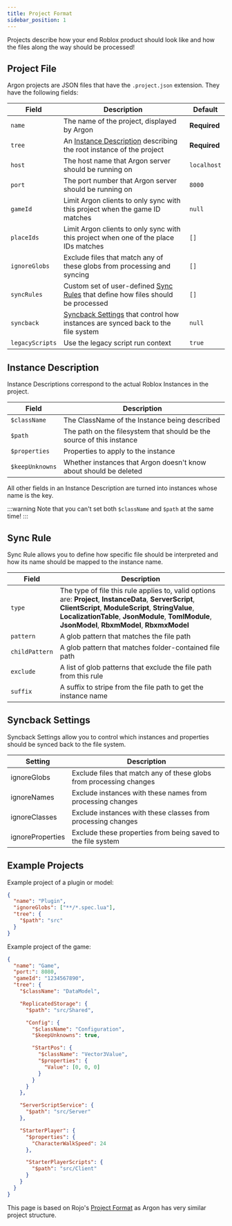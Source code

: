 ```yaml
---
title: Project Format
sidebar_position: 1
---
```


Projects describe how your end Roblox product should look like and how the files along the way should be processed!

## Project File

Argon projects are JSON files that have the `.project.json` extension. They have the following fields:

| Field           | Description                                                                                           | Default      |
| --------------- | ----------------------------------------------------------------------------------------------------- | ------------ |
| `name`          | The name of the project, displayed by Argon                                                           | **Required** |
| `tree`          | An [Instance Description](#instance-description) describing the root instance of the project          | **Required** |
| `host`          | The host name that Argon server should be running on                                                  | `localhost`  |
| `port`          | The port number that Argon server should be running on                                                | `8000`       |
| `gameId`        | Limit Argon clients to only sync with this project when the game ID matches                           | `null`       |
| `placeIds`      | Limit Argon clients to only sync with this project when one of the place IDs matches                  | `[]`         |
| `ignoreGlobs`   | Exclude files that match any of these globs from processing and syncing                               | `[]`         |
| `syncRules`     | Custom set of user-defined [Sync Rules](#sync-rule) that define how files should be processed         | `[]`         |
| `syncback`      | [Syncback Settings](#syncback-settings) that control how instances are synced back to the file system | `null`       |
| `legacyScripts` | Use the legacy script run context                                                                     | `true`       |

## Instance Description

Instance Descriptions correspond to the actual Roblox Instances in the project.

| Field           | Description                                                           |
| --------------- | --------------------------------------------------------------------- |
| `$className`    | The ClassName of the Instance being described                         |
| `$path`         | The path on the filesystem that should be the source of this instance |
| `$properties`   | Properties to apply to the instance                                   |
| `$keepUnknowns` | Whether instances that Argon doesn't know about should be deleted     |

All other fields in an Instance Description are turned into instances whose name is the key.

:::warning
Note that you can't set both `$className` and `$path` at the same time!
:::

## Sync Rule

Sync Rule allows you to define how specific file should be interpreted and how its name should be mapped to the instance name.

| Field          | Description                                                                                                                                                                                                                                                         |
| -------------- | ------------------------------------------------------------------------------------------------------------------------------------------------------------------------------------------------------------------------------------------------------------------- |
| `type`         | The type of file this rule applies to, valid options are: **Project**, **InstanceData**, **ServerScript**, **ClientScript**, **ModuleScript**, **StringValue**, **LocalizationTable**, **JsonModule**, **TomlModule**, **JsonModel**, **RbxmModel**, **RbxmxModel** |
| `pattern`      | A glob pattern that matches the file path                                                                                                                                                                                                                           |
| `childPattern` | A glob pattern that matches folder-contained file path                                                                                                                                                                                                              |
| `exclude`      | A list of glob patterns that exclude the file path from this rule                                                                                                                                                                                                   |
| `suffix`       | A suffix to stripe from the file path to get the instance name                                                                                                                                                                                                      |

## Syncback Settings

Syncback Settings allow you to control which instances and properties should be synced back to the file system.

| Setting          | Description                                                         |
| ---------------- | ------------------------------------------------------------------- |
| ignoreGlobs      | Exclude files that match any of these globs from processing changes |
| ignoreNames      | Exclude instances with these names from processing changes          |
| ignoreClasses    | Exclude instances with these classes from processing changes        |
| ignoreProperties | Exclude these properties from being saved to the file system        |

## Example Projects

Example project of a plugin or model:

```json
{
  "name": "Plugin",
  "ignoreGlobs": ["**/*.spec.lua"],
  "tree": {
    "$path": "src"
  }
}
```

Example project of the game:

```json
{
  "name": "Game",
  "port:": 8080,
  "gameId": "1234567890",
  "tree": {
    "$className": "DataModel",

    "ReplicatedStorage": {
      "$path": "src/Shared",

      "Config": {
        "$className": "Configuration",
        "$keepUnknowns": true,

        "StartPos": {
          "$className": "Vector3Value",
          "$properties": {
            "Value": [0, 0, 0]
          }
        }
      }
    },

    "ServerScriptService": {
      "$path": "src/Server"
    },

    "StarterPlayer": {
      "$properties": {
        "CharacterWalkSpeed": 24
      },

      "StarterPlayerScripts": {
        "$path": "src/Client"
      }
    }
  }
}
```

This page is based on Rojo's [Project Format](https://rojo.space/docs/v7/project-format/) as Argon has very similar project structure.
